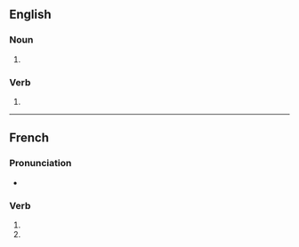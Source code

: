 {{also|merchandisés}}

==English==

===Noun===
{{head|en|noun plural form}}

# {{plural of|merchandise|lang=en}}

===Verb===
{{head|en|verb form}}

# {{en-third-person singular of|merchandise}}

----

==French==

===Pronunciation===
* {{homophones|lang=fr|merchandise|merchandisent}}

===Verb===
{{head|fr|verb form}}

# {{inflection of|merchandiser||2|s|pres|indc|lang=fr}}
# {{inflection of|merchandiser||2|s|pres|subj|lang=fr}}